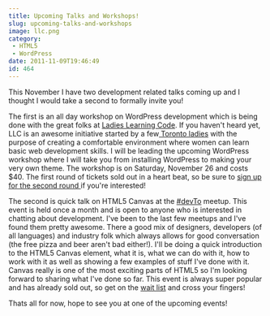 ```yaml
---
title: Upcoming Talks and Workshops!
slug: upcoming-talks-and-workshops
image: llc.png
category:
 - HTML5
 - WordPress
date: 2011-11-09T19:46:49
id: 464
---
```


This November I have two development related talks coming up and I thought I would take a second to formally invite you!

The first is an all day workshop on WordPress development which is being done with the great folks at <a href="http://ladieslearningcode.com/" target="_blank">Ladies Learning Code</a>. If you haven't heard yet, LLC is an awesome initiative started by a few<a href="http://ladieslearningcode.com/about/" target="_blank"> Toronto ladies</a> with the purpose of creating a comfortable environment where women can learn basic web development skills. I will be leading the upcoming WordPress workshop where I will take you from installing WordPress to making your very own theme. The workshop is on Saturday, November 26 and costs $40. The first round of tickets sold out in a heart beat, so be sure to <a href="http://ladieslearningcodenov26.eventbrite.com/" target="_blank">sign up for the second round </a>if you're interested!

The second is quick talk on HTML5 Canvas at the <a href="http://devto.ca/" target="_blank">#devTo</a> meetup. This event is held once a month and is open to anyone who is interested in chatting about development. I've been to the last few meetups and I've found them pretty awesome. There a good mix of designers, developers (of all languages) and industry folk which always allows for good conversation (the free pizza and beer aren't bad either!). I'll be doing a quick introduction to the HTML5 Canvas element, what it is, what we can do with it, how to work with it as well as showing a few examples of stuff I've done with it. Canvas really is one of the most exciting parts of HTML5 so I'm looking forward to sharing what I've done so far. This event is always super popular and has already sold out, so get on the <a href="http://atendy.com/event/240747" target="_blank">wait list</a> and cross your fingers!

Thats all for now, hope to see you at one of the upcoming events!